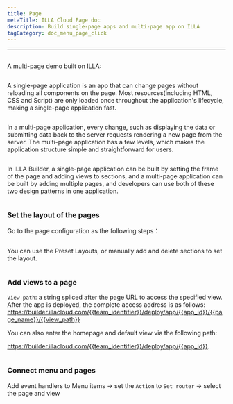 ```yaml
---
title: Page
metaTitle: ILLA Cloud Page doc
description: Build single-page apps and multi-page app on ILLA
tagCategory: doc_menu_page_click
---
```

---

## <Heading hidden>Page</Heading>

A multi-page demo built on ILLA: 

<img src='https://cdn.illacloud.com/official-website/img/docs/assemble/page1.gif' alt="" />

A single-page application is an app that can change pages without reloading all components on the page. Most resources(including HTML, CSS and Script) are only loaded once throughout the application's lifecycle, making a single-page application fast.

<img src='https://cdn.illacloud.com/official-website/img/docs/assemble/page2.png' alt="" />

In a multi-page application, every change, such as displaying the data or submitting data back to the server requests rendering a new page from the server. The multi-page application has a few levels, which makes the application structure simple and straightforward for users.

<img src='https://cdn.illacloud.com/official-website/img/docs/assemble/page3.png' alt="" />

In ILLA Builder, a single-page application can be built by setting the frame of the page and adding views to sections, and a multi-page application can be built by adding multiple pages, and developers can use both of these two design patterns in one application.

<img src='https://cdn.illacloud.com/official-website/img/docs/assemble/page4.png' alt="" />

### Set the layout of the pages

Go to the page configuration as the following steps：

<img src='https://cdn.illacloud.com/official-website/img/docs/assemble/page5.png' alt="" />

You can use the Preset Layouts, or manually add and delete sections to set the layout. 

<img src='https://cdn.illacloud.com/official-website/img/docs/assemble/page6.gif' alt="" />

### Add views to a page

`View path`: a string spliced after the page URL to access the specified view. After the app is deployed, the complete access address is as follows: https://builder.illacloud.com/{{team_identifier}}/deploy/app/{{app_id}}/{{page_name}}/{{view_path}}

You can also enter the homepage and default view via the following path:

https://builder.illacloud.com/{{team_identifier}}/deploy/app/{{app_id}}. 

<img src='https://cdn.illacloud.com/official-website/img/docs/assemble/page7.png' alt="" />

### Connect menu and pages

Add event handlers to Menu items → set the `Action` to `Set router` → select the page and view

<img src='https://cdn.illacloud.com/official-website/img/docs/assemble/page8.gif' alt="" />
